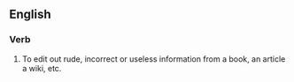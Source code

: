 ==English==

===Verb===
# To edit out rude, incorrect or useless information from a book, an article a wiki, etc.